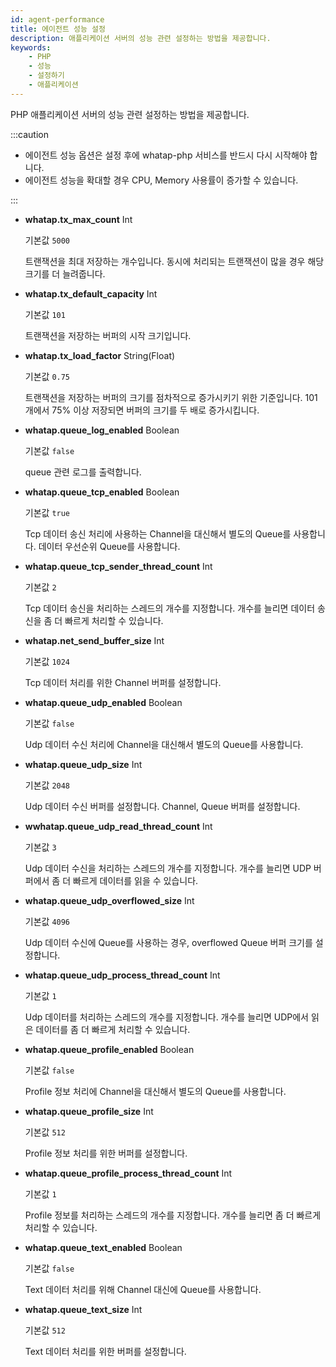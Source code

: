 ```yaml
---
id: agent-performance
title: 에이전트 성능 설정
description: 애플리케이션 서버의 성능 관련 설정하는 방법을 제공합니다.
keywords:
    - PHP
    - 성능
    - 설정하기
    - 애플리케이션
---
```


PHP 애플리케이션 서버의 성능 관련 설정하는 방법을 제공합니다.

:::caution

* 에이전트 성능 옵션은 설정 후에 whatap-php  서비스를 반드시 다시 시작해야 합니다.
* 에이전트 성능을 확대할 경우 CPU, Memory 사용률이 증가할 수 있습니다.

:::

* **whatap.tx_max_count** <span class='type'>Int</span>

  기본값 `5000`

  트랜잭션을 최대 저장하는 개수입니다. 동시에 처리되는 트랜잭션이 많을 경우 해당 크기를 더 늘려줍니다.

* **whatap.tx_default_capacity** <span class='type'>Int</span>

  기본값 `101`

  트랜잭션을 저장하는 버퍼의 시작 크기입니다.

* **whatap.tx_load_factor** <span class='type'>String(Float)</span>

  기본값 `0.75`

  트랜잭션을 저장하는 버퍼의 크기를 점차적으로 증가시키기 위한 기준입니다. 101개에서 75% 이상 저장되면 버퍼의 크기를 두 배로 증가시킵니다.

* **whatap.queue_log_enabled** <span class='type'>Boolean</span>

  기본값 `false`

  queue 관련 로그를 출력합니다.

* **whatap.queue_tcp_enabled** <span class='type'>Boolean</span>

  기본값 `true`

  Tcp 데이터 송신 처리에 사용하는 Channel을 대신해서 별도의 Queue를 사용합니다. 데이터 우선순위 Queue를 사용합니다.

* **whatap.queue_tcp_sender_thread_count** <span class='type'>Int</span>

  기본값 `2`

  Tcp 데이터 송신을 처리하는 스레드의 개수를 지정합니다. 개수를 늘리면 데이터 송신을 좀 더 빠르게 처리할 수 있습니다.

* **whatap.net_send_buffer_size** <span class='type'>Int</span>

  기본값 `1024`

  Tcp 데이터 처리를 위한 Channel 버퍼를 설정합니다.

* **whatap.queue_udp_enabled** <span class='type'>Boolean</span>

  기본값 `false`

  Udp 데이터 수신 처리에 Channel을 대신해서 별도의 Queue를 사용합니다.

* **whatap.queue_udp_size** <span class='type'>Int</span>

  기본값 `2048`

  Udp 데이터 수신 버퍼를 설정합니다. Channel, Queue 버퍼를 설정합니다.

* **wwhatap.queue_udp_read_thread_count** <span class='type'>Int</span>

  기본값 `3`

  Udp 데이터 수신을 처리하는 스레드의 개수를 지정합니다. 개수를 늘리면 UDP 버퍼에서 좀 더 빠르게 데이터를 읽을 수 있습니다.

* **whatap.queue_udp_overflowed_size** <span class='type'>Int</span>

  기본값 `4096`

  Udp 데이터 수신에 Queue를 사용하는 경우, overflowed Queue 버퍼 크기를 설정합니다.

* **whatap.queue_udp_process_thread_count** <span class='type'>Int</span>

  기본값 `1`

  Udp 데이터를 처리하는 스레드의 개수를 지정합니다. 개수를 늘리면 UDP에서 읽은 데이터를 좀 더 빠르게 처리할 수 있습니다.

* **whatap.queue_profile_enabled** <span class='type'>Boolean</span>

  기본값 `false`

  Profile 정보 처리에 Channel을 대신해서 별도의 Queue를 사용합니다.

* **whatap.queue_profile_size** <span class='type'>Int</span>

  기본값 `512`

  Profile 정보 처리를 위한 버퍼를 설정합니다.

* **whatap.queue_profile_process_thread_count** <span class='type'>Int</span>

  기본값 `1`

  Profile 정보를 처리하는 스레드의 개수를 지정합니다. 개수를 늘리면 좀 더 빠르게 처리할 수 있습니다.

* **whatap.queue_text_enabled** <span class='type'>Boolean</span>

  기본값 `false`

  Text 데이터 처리를 위해 Channel 대신에 Queue를 사용합니다.

* **whatap.queue_text_size** <span class='type'>Int</span>

  기본값 `512`

  Text 데이터 처리를 위한 버퍼를 설정합니다.
